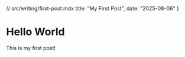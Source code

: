 // src/writing/first-post.mdx
  title: "My First Post",
  date: "2025-08-06"
}

# Hello World

This is my first post!
